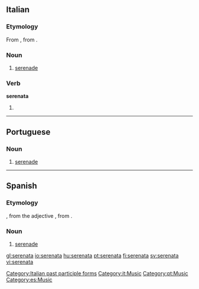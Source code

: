 ==Italian==
{{wikipedia|lang=it}}

===Etymology===
From {{term|sereno||clear, calm|lang=it}}, from {{etyl|la|it}} {{term|serenus||calm|lang=la}}.

===Noun===
{{it-noun|serenat|f|a|e}}

# [[serenade]]

===Verb===
'''serenata'''

# {{feminine of|serenato}}

[[Category:Italian past participle forms]]
[[Category:it:Music]]

----

==Portuguese==
{{wikipedia|lang=pt}}

===Noun===
{{pt-noun-f}}

# [[serenade]]

[[Category:pt:Music]]

----

==Spanish==
{{wikipedia|lang=es}}

===Etymology===
{{etyl|it|es}} {{term|serenata|lang=it}}, from the adjective {{term|sereno||clear, calm|lang=it}}, from {{etyl|la|es}} {{term|serenus||calm|lang=la}}.

===Noun===
{{es-noun-f}}

# [[serenade]]

[[Category:es:Music]]

[[gl:serenata]]
[[io:serenata]]
[[hu:serenata]]
[[pt:serenata]]
[[fi:serenata]]
[[sv:serenata]]
[[vi:serenata]]